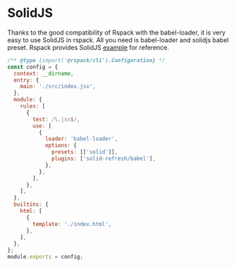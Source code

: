 # SolidJS

Thanks to the good compatibility of Rspack with the babel-loader, it is very easy to use SolidJS in rspack. All you need is babel-loader and solidjs babel preset. Rspack provides SolidJS [example](https://github.com/web-infra-dev/rspack/tree/main/examples/solid) for reference.

```js title="rspack.config.js"
/** @type {import('@rspack/cli').Configuration} */
const config = {
  context: __dirname,
  entry: {
    main: './src/index.jsx',
  },
  module: {
    rules: [
      {
        test: /\.jsx$/,
        use: [
          {
            loader: 'babel-loader',
            options: {
              presets: [['solid']],
              plugins: ['solid-refresh/babel'],
            },
          },
        ],
      },
    ],
  },
  builtins: {
    html: [
      {
        template: './index.html',
      },
    ],
  },
};
module.exports = config;
```
